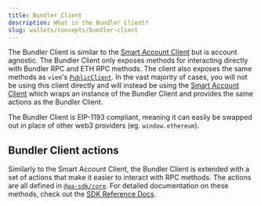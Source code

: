 ```yaml
---
title: Bundler Client
description: What is the Bundler Client?
slug: wallets/concepts/bundler-client
---
```


The Bundler Client is similar to the [Smart Account Client](/wallets/concepts/smart-account-client) but is account agnostic. The Bundler Client only exposes methods for interacting directly with Bundler RPC and ETH RPC
methods. The client also exposes the same methods as `viem`'s [`PublicClient`](https://viem.sh/docs/actions/public/introduction). In the vast majority of cases, you will not be using this client directly and will instead be using the [Smart Account Client](/wallets/concepts/smart-account-client) which wraps an instance of the Bundler Client
and provides the same actions as the Bundler Client.

The Bundler Client is EIP-1193 compliant, meaning it can easily be swapped out in place of other web3 providers (eg. `window.ethereum`).

## Bundler Client actions

Similarly to the Smart Account Client, the Bundler Client is extended with a set of actions that make it easier to interact with RPC methods. The actions are all defined in [`@aa-sdk/core`](https://github.com/alchemyplatform/aa-sdk/tree/v4.x.x/aa-sdk/core/src/actions/bundler). For detailed documentation on these methods, check out the [SDK Reference Docs](/wallets/reference/aa-sdk/core).
